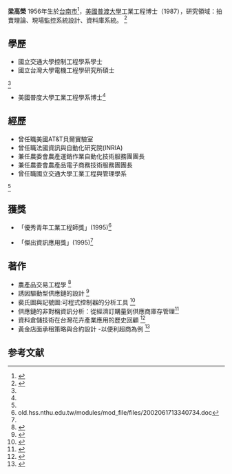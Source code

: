 {{Bare URLs|time=2015-04-07T12:15:19+00:00}}
{{Infobox Officeholder
|name              = 梁高榮
|性別     = 男
|學歷     = 國立交通大學控制工程學系學士<br/>國立台灣大學電機工程學研究所碩士<br/>美國普度大學工業工程學系博士
}}

'''梁高榮''' 1956年生於[[台南市|台南市]]<ref name="sanmin.com.tw">{{cite web|url=http://www.m.sanmin.com.tw/Product/Index/000612536|title=三民網路書店>農產品交易工程學-梁高榮|work=sanmin.com.tw|accessdate=2015-04-07|archive-date=2015-04-13|archive-url=https://web.archive.org/web/20150413000735/http://www.m.sanmin.com.tw/Product/Index/000612536|dead-url=no}}</ref>，[[美國|美國]][[普渡大學|普渡大學]]工業工程博士（1987），研究領域：拍賣理論、現場監控系統設計、資料庫系統。
<ref name="nctu.edu.tw">{{cite web |url=http://www.com.nctu.edu.tw/faculty/%E5%B7%A5%E6%A5%AD%E5%B7%A5%E7%A8%8B%E8%88%87%E7%AE%A1%E7%90%86%E5%AD%B8%E7%B3%BB/%E6%A2%81%E9%AB%98%E6%A6%AE%20%20 |title=存档副本 |accessdate=2015-04-07 |deadurl=yes |archiveurl=https://web.archive.org/web/20150413203846/http://www.com.nctu.edu.tw/faculty/%E5%B7%A5%E6%A5%AD%E5%B7%A5%E7%A8%8B%E8%88%87%E7%AE%A1%E7%90%86%E5%AD%B8%E7%B3%BB/%E6%A2%81%E9%AB%98%E6%A6%AE%20%20 |archivedate=2015-04-13 }}</ref>

==學歷==
*國立交通大學控制工程學系學士
*國立台灣大學電機工程學研究所碩士
<ref name="sanmin.com.tw"/>
*美國普度大學工業工程學系博士<ref name="nctu.edu.tw"/>

==經歷==
*曾任職美國AT&T貝爾實驗室 
*曾任職法國資訊與自動化研究院(INRIA) 
*兼任農委會農產運銷作業自動化技術服務團團長 
*兼任農委會農產品電子商務技術服務團團長 
*曾任職國立交通大學工業工程與管理學系
<ref name="sanmin.com.tw"/>

==獲獎==
*「優秀青年工業工程師獎」(1995)<ref name="auto">old.hss.nthu.edu.tw/modules/mod_file/files/2002061713340734.doc</ref>

*「傑出資訊應用獎」(1995)<ref name="auto"/>

==著作==
*農產品交易工程學 <ref>{{cite web|url=http://press.nctu.edu.tw/press-tea/books/2-2.aspx?sn=101|title=國立交通大學出版社|work=nctu.edu.tw|accessdate=2015-04-07|archive-date=2015-04-13|archive-url=https://web.archive.org/web/20150413203622/http://press.nctu.edu.tw/press-tea/books/2-2.aspx?sn=101|dead-url=no}}</ref>
*誘因驅動型供應鏈的設計 <ref>{{cite web|url=http://ir.nctu.edu.tw/handle/11536/102861?locale=zh_TW|title=國立交通大學機構典藏：誘因驅動型供應鏈的設計|work=nctu.edu.tw|accessdate=2015-04-07|archive-date=2015-04-13|archive-url=https://web.archive.org/web/20150413212241/http://ir.nctu.edu.tw/handle/11536/102861?locale=zh_TW|dead-url=no}}</ref>
*裴氏圖與記號圖:可程式控制器的分析工具 <ref>{{cite web|url=http://readopac1.ncl.edu.tw/nclJournal/search/detail.jsp?sysId=0006569005&dtdId=000040&search_type=detail&la=ch%20?iframe=true|title=國家圖書館 期刊文獻資訊網 中文期刊篇目系統：裴氏圖與記號圖:可程式控制器的分析工具|work=ncl.edu.tw|accessdate=2020-09-11|archive-date=2016-03-04|archive-url=https://web.archive.org/web/20160304102726/http://readopac1.ncl.edu.tw/nclJournal/search/detail.jsp?sysId=0006569005&dtdId=000040&search_type=detail&la=ch%20%3Fiframe%3Dtrue|dead-url=no}}</ref>
*供應鏈的非對稱資訊分析：從經濟訂購量到供應商庫存管理<ref>{{cite web|url=http://readopac2.ncl.edu.tw/nclJournal/search/detail.jsp?sysId=0006518889&dtdId=000040&search_type=detail&la=ch|title=國家圖書館 期刊文獻資訊網 中文期刊篇目系統：供應鏈的非對稱資訊分析：從經濟訂購量到供應商庫存管理|work=ncl.edu.tw|access-date=2015-04-07|archive-url=https://web.archive.org/web/20150414051721/http://readopac2.ncl.edu.tw/nclJournal/search/detail.jsp?sysId=0006518889&dtdId=000040&search_type=detail&la=ch|archive-date=2015-04-14|dead-url=yes}}</ref>
*資料倉儲技術在台灣花卉產業應用的歷史回顧 <ref>{{cite web|url=http://www.iem.nctu.edu.tw/people/writing_journal.php?Sn=27|title=國立交通大學 工業工程與管理學系|publisher=|deadurl=yes|archiveurl=https://web.archive.org/web/20150413204014/http://www.iem.nctu.edu.tw/people/writing_journal.php?Sn=27|archivedate=2015年4月13日|df=}}</ref>
*黃金店面承租策略與合約設計 -以便利超商為例 <ref>{{cite web|url=http://ir.nctu.edu.tw/handle/11536/74732|title=National Chiao Tung University Institutional Repository：黃金店面承租策略與合約設計 -以便利超商為例|work=nctu.edu.tw|accessdate=2015-04-07|archive-date=2015-04-13|archive-url=https://web.archive.org/web/20150413195711/http://ir.nctu.edu.tw/handle/11536/74732|dead-url=no}}</ref>

==参考文献==
{{Reflist}}
